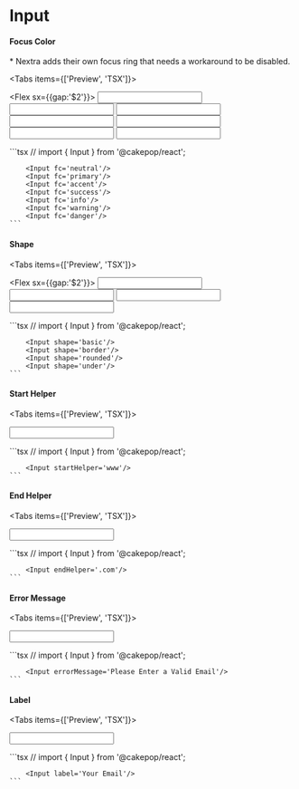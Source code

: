 
# Input

#### Focus Color

\* Nextra adds their own focus ring that needs a workaround to be disabled.

<Tabs items={['Preview', 'TSX']}>
  <Tab>
    <div className={defaultTheme}>
      <Flex sx={{gap:'$2'}}>
        <Input fc='neutral'/>
        <Input fc='primary'/>
        <Input fc='accent'/>
        <Input fc='success'/>
        <Input fc='info'/>
        <Input fc='warning'/>
        <Input fc='danger'/>
      </Flex>
    </div>

  </Tab>
  <Tab>
    ```tsx //
    import { Input } from '@cakepop/react';
    
        <Input fc='neutral'/>
        <Input fc='primary'/>
        <Input fc='accent'/>
        <Input fc='success'/>
        <Input fc='info'/>
        <Input fc='warning'/>
        <Input fc='danger'/>
    ```

  </Tab>
</Tabs>

#### Shape

<Tabs items={['Preview', 'TSX']}>
  <Tab>
    <div className={defaultTheme}>
      <Flex sx={{gap:'$2'}}>
        <Input shape='basic'/>
        <Input shape='border'/>
        <Input shape='rounded'/>
        <Input shape='under'/>
      </Flex>
    </div>

  </Tab>
  <Tab>
    ```tsx //
    import { Input } from '@cakepop/react';
    
        <Input shape='basic'/>
        <Input shape='border'/>
        <Input shape='rounded'/>
        <Input shape='under'/>
    ```

  </Tab>
</Tabs>

#### Start Helper

<Tabs items={['Preview', 'TSX']}>
  <Tab>
    <div className={defaultTheme}>
        <Input startHelper='www'/>
    </div>

  </Tab>
  <Tab>
    ```tsx //
    import { Input } from '@cakepop/react';
    
        <Input startHelper='www'/>
    ```

  </Tab>
</Tabs>

#### End Helper

<Tabs items={['Preview', 'TSX']}>
  <Tab>
    <div className={defaultTheme}>
        <Input endHelper='.com'/>
    </div>

  </Tab>
  <Tab>
    ```tsx //
    import { Input } from '@cakepop/react';
    
        <Input endHelper='.com'/>
    ```

  </Tab>
</Tabs>

#### Error Message

<Tabs items={['Preview', 'TSX']}>
  <Tab>
    <div className={defaultTheme}>
        <Input errorMessage='Please Enter a Valid Email'/>
    </div>

  </Tab>
  <Tab>
    ```tsx //
    import { Input } from '@cakepop/react';
    
        <Input errorMessage='Please Enter a Valid Email'/>
    ```

  </Tab>
</Tabs>

#### Label

<Tabs items={['Preview', 'TSX']}>
  <Tab>
    <div className={defaultTheme}>
        <Input label='Your Email'/>
    </div>

  </Tab>
  <Tab>
    ```tsx //
    import { Input } from '@cakepop/react';
    
        <Input label='Your Email'/>
    ```

  </Tab>
</Tabs>